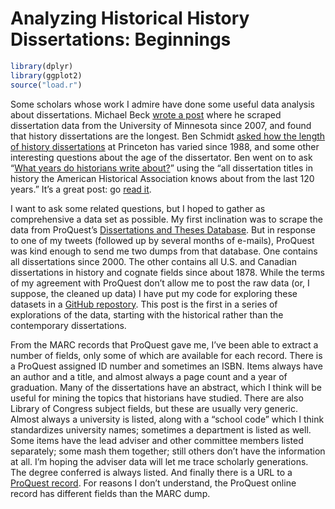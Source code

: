 # Analyzing Historical History Dissertations: Beginnings

```r
library(dplyr)
library(ggplot2)
source("load.r")
```

Some scholars whose work I admire have done some useful data analysis about dissertations. Michael Beck [wrote a post](http://beckmw.wordpress.com/2013/04/15/how-long-is-the-average-dissertation/) where he scraped dissertation data from the University of Minnesota since 2007, and found that history dissertations are the longest. Ben Schmidt [asked how the length of history dissertations](http://rpubs.com/benmschmidt/princetonhistorydiss) at Princeton has varied since 1988, and some other interesting questions about the age of the dissertator. Ben went on to ask "[What years do historians write about?](http://sappingattention.blogspot.com/2013/05/what-years-do-historians-write-about.html)" using the "all dissertation titles in history the American Historical Association knows about from the last 120 years." It's a great post: go [read it](http://sappingattention.blogspot.com/2013/05/what-years-do-historians-write-about.html).

I want to ask some related questions, but I hoped to gather as comprehensive a data set as possible. My first inclination was to scrape the data from ProQuest's [Dissertations and Theses Database](http://www.proquest.com/en-US/catalogs/databases/detail/pqdt.shtml). But in response to one of my tweets (followed up by several months of e-mails), ProQuest was kind enough to send me two dumps from that database. One contains all dissertations since 2000. The other contains all U.S. and Canadian dissertations in history and cognate fields since about 1878. While the terms of my agreement with ProQuest don't allow me to post the raw data (or, I suppose, the cleaned up data) I have put my code for exploring these datasets in a [GitHub repostory](https://github.com/lmullen/dissertations-data). This post is the first in a series of explorations of the data, starting with the historical rather than the contemporary dissertations.

From the MARC records that ProQuest gave me, I've been able to extract a number of fields, only some of which are available for each record. There is a ProQuest assigned ID number and sometimes an ISBN. Items always have an author and a title, and almost always a page count and a year of graduation. Many of the dissertations have an abstract, which I think will be useful for mining the topics that historians have studied. There are also Library of Congress subject fields, but these are usually very generic. Almost always a university is listed, along with a "school code" which I think standardizes university names; sometimes a department is listed as well. Some items have the lead adviser and other committee members listed separately; some mash them together; still others don't have the information at all. I'm hoping the adviser data will let me trace scholarly generations. The degree conferred is always listed. And finally there is a URL to a [ProQuest record](http://gateway.proquest.com/openurl?url_ver=Z39.88-2004&rft_val_fmt=info:ofi/fmt:kev:mtx:dissertation&res_dat=xri:pqm&rft_dat=xri:pqdiss:7928093). For reasons I don't understand, the ProQuest online record has different fields than the MARC dump.


```r
```

